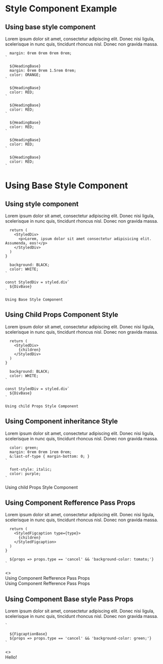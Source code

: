 



<Meta title="Design System|StyleComponents"/>

# Style Component Example

## Using base style component

Lorem ipsum dolor sit amet, consectetur adipiscing elit. Donec nisi ligula, scelerisque in nunc quis, tincidunt rhoncus nisl. Donec non gravida massa.

  
      margin: 0rem 0rem 0rem 0rem;
    `

      ${HeadingBase}
      margin: 0rem 0rem 1.5rem 0rem;
      color: ORANGE;
    `

      ${HeadingBase}
      color: RED;
    `

      ${HeadingBase}
      color: RED;
    `

      ${HeadingBase}
      color: RED;
    `

      ${HeadingBase}
      color: RED;
    `

      ${HeadingBase}
      color: RED;
    `
   

<Preview withToolbar>
  <Story name="CompBaseStyle">
    <H1>Using Base Style Component</H1> 
  </Story>
</Preview>


## Using style component

Lorem ipsum dolor sit amet, consectetur adipiscing elit. Donec nisi ligula, scelerisque in nunc quis, tincidunt rhoncus nisl. Donec non gravida massa.


      return (
        <StyledDiv>
          <p>Lorem, ipsum dolor sit amet consectetur adipisicing elit. Assumenda, eos!</p>
        </StyledDiv>
      )
    }

      background: BLACK;
      color: WHITE;
    `

    const StyledDiv = styled.div`
      ${DivBase}
    `
   

<Preview withToolbar>
  <Story name="StyledComp">
    <Code>Using Base Style Component</Code> 
  </Story>
</Preview>


## Using Child Props Component Style 

Lorem ipsum dolor sit amet, consectetur adipiscing elit. Donec nisi ligula, scelerisque in nunc quis, tincidunt rhoncus nisl. Donec non gravida massa.


      return (
        <StyledDiv>
          {children}
        </StyledDiv>
      )
    }

      background: BLACK;
      color: WHITE;
    `

    const StyledDiv = styled.div`
      ${DivBase}
    `
   

<Preview withToolbar>
  <Story name="CompChildProps">
    <Code>Using child Props Style Component</Code> 
  </Story>
</Preview>

## Using Component inheritance Style

Lorem ipsum dolor sit amet, consectetur adipiscing elit. Donec nisi ligula, scelerisque in nunc quis, tincidunt rhoncus nisl. Donec non gravida massa.


      color: green;
      margin: 0rem 0rem 1rem 0rem;
      &:last-of-type { margin-bottom: 0; }
    `

      font-style: italic;
      color: purple;
    `
   
<Preview withToolbar>
  <Story name="CompInheritance">
    <TextLead>Using child Props Style Component</TextLead> 
  </Story>
</Preview>


## Using Component Refference Pass Props

Lorem ipsum dolor sit amet, consectetur adipiscing elit. Donec nisi ligula, scelerisque in nunc quis, tincidunt rhoncus nisl. Donec non gravida massa.



      return (
        <StyledFigcaption type={type}>
          {children}
        </StyledFigcaption>
      )
    }

      ${props => props.type == 'cancel' && 'background-color: tomato;'}
    `
   

<Preview withToolbar>
  <Story name="CompRAFCpassprops">
    <>
      <Figcaption type='cancel'>Using Component Refference Pass Props</Figcaption> 
      <Figcaption>Using Component Refference Pass Props</Figcaption> 
    </>
  </Story>
</Preview>
    

## Using Component Base style Pass Props

Lorem ipsum dolor sit amet, consectetur adipiscing elit. Donec nisi ligula, scelerisque in nunc quis, tincidunt rhoncus nisl. Donec non gravida massa.



      
    `

      ${FigcaptionBase}
      ${props => props.type == 'cancel' && 'background-color: green;'}
    `
   

<Preview withToolbar>
  <Story name="CompSCpassprops">
    <>
      <Figcaption type='cancel'>Hello!</Figcaption>
    </>
  </Story>
</Preview>
